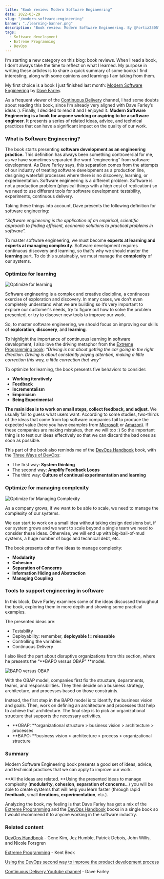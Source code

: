 ```yaml
---
title: "Book review: Modern Software Engineering"
date: 2022-03-29
slug: "/modern-software-engineering"
banner: "./learning-banner.png"
description: "Book review: Modern Software Engineering. By @Fortiz2305"
tags:
  - Software development
  - Extreme Programming
  - DevOps
---
```


I’m starting a new category on this blog: book reviews. When I read a book, I don't always take the time to reflect on what I learned. My purpose in writing these articles is to share a quick summary of some books I find interesting, along with some opinions and learnings I am taking from them.

My first choice is a book I just finished last month: [Modern Software Engineering](https://www.amazon.com/-/es/David-Farley/dp/0137314914) by [Dave Farley](https://twitter.com/davefarley77).

As a frequent viewer of the [Continuous Delivery](https://www.youtube.com/c/ContinuousDelivery) channel, I had some doubts about reading this book, since I’m already very aligned with Dave Farley’s ideas :). Finally, I decided to read it and I enjoyed it. **Modern Software Engineering is a book for anyone working or aspiring to be a software engineer**. It presents a series of related ideas, advice, and technical practices that can have a significant impact on the quality of our work.

### What is Software Engineering?

The book starts presenting **software development as an engineering practice.** This definition has always been something controversial for me, as we have sometimes separated the word “engineering” from software development. As Dave Farley says, this separation comes from the attempts of our industry of treating software development as a production line, designing waterfall processes where there is no discovery, learning, or experimentation. Software engineering is a different problem. Software is not a production problem (physical things with a high cost of replication) so we need to use different tools for software development: testability, experiments, continuous delivery.

Taking these things into account, Dave presents the following definition for software engineering:

_“Software engineering is the application of an empirical, scientific approach to finding efficient, economic solutions to practical problems in software”._

To master software engineering, we must become **experts at learning and experts at managing complexity**. Software development requires continuous discovery and learning, so that's why we should master the **learning** part. To do this sustainably, we must manage the **complexity** of our systems.


### Optimize for learning

![Optimize for learning](./learning.png "Optimize for Learning")

Software engineering is a complex and creative discipline, a continuous exercise of exploration and discovery. In many cases, we don’t even completely understand what we are building so it’s very important to explore our customer's needs, try to figure out how to solve the problem presented, or try to discover new tools to improve our work.

So, to master software engineering, we should focus on improving our skills of **exploration**, **discovery**, and **learning**.

To highlight the importance of continuous learning in software development, I also love the driving metaphor from the [Extreme Programming book](https://www.oreilly.com/library/view/extreme-programming-explained/0201616416/):
_“Driving is not about getting the car going in the right direction. Driving is about constantly paying attention, making a little correction this way, a little correction that way”_

To optimize for learning, the book presents five behaviors to consider:

* **Working iteratively**
* **Feedback**
* **Incrementalism**
* **Empiricism**
* **Being Experimental**

**The main idea is to work on small steps, collect feedback, and adjust.** We usually fail to guess what users want. According to some studies, two-thirds of the ideas that come from top software companies fail to produce the expected value (here you have examples from [Microsoft](http://ai.stanford.edu/~ronnyk/ExPThinkWeek2009Public.pdf) or [Amazon](https://www.businessinsider.com/amazon-products-services-failed-discontinued-2019-3?r=MX&IR=T#haven-2)). If these companies are making mistakes, then we will too :) So the important thing is to test our ideas effectively so that we can discard the bad ones as soon as possible.

This part of the book also reminds me of the [DevOps Handbook](https://itrevolution.com/the-devops-handbook/) book, with the [Three Ways of DevOps](https://itrevolution.com/the-three-ways-principles-underpinning-devops/):

* The first way: **System thinking**
* The second way: **Amplify Feedback Loops**
* The third way: **Culture of continual experimentation and learning**


### Optimize for managing complexity

![Optimize for Managing Complexity](./manage-complexity.png "Optimize for managing complexity")

As a company grows, if we want to be able to scale, we need to manage the complexity of our systems.

We can start to work on a small idea without taking design decisions but, if our system grows and we want to scale beyond a single team we need to consider these ideas. Otherwise, we will end up with big-ball-of-mud systems, a huge number of bugs and technical debt, etc.

The book presents other five ideas to manage complexity:

* **Modularity**
* **Cohesion**
* **Separation of Concerns**
* **Information Hiding and Abstraction**
* **Managing Coupling**

### Tools to support engineering in software

In this block, Dave Farley examines some of the ideas discussed throughout the book, exploring them in more depth and showing some practical examples.

The presented ideas are:

* Testability
* Deployability: remember, **deployable != releasable**
* Controlling the variables
* Continuous Delivery

I also liked the part about disruptive organizations from this section, where he presents the “**BAPO versus OBAP” **model.

![BAPO versus OBAP](./obap-bapo.png "BAPO versus OBAP model")

With the OBAP model, companies first fix the structure, departments, teams, and responsibilities. They then decide on a business strategy, architecture, and processes based on those constraints.

Instead, the first step in the BAPO model is to identify the business vision and goals. Then, work on defining an architecture and processes that help to achieve that architecture. The final step is to pick an organizational structure that supports the necessary activities.

* **OBAP: **organizational structure > business vision > architecture > processes
* **BAPO: **business vision > architecture > process > organizational structure

### Summary

Modern Software Engineering book presents a good set of ideas, advice, and technical practices that we can apply to improve our work.

**All the ideas are related. **Using the presented ideas to manage complexity (**modularity**, **cohesion**, **separation of concerns**...) you will be able to create systems that will help you learn faster (through rapid **feedback**, small **iterations**, **experimentation**, etc.).

Analyzing the book, my feeling is that Dave Farley has got a mix of the [Extreme Programming](https://www.oreilly.com/library/view/extreme-programming-explained/0201616416/) and the [DevOps Handbook](https://itrevolution.com/the-devops-handbook/) books in a single book so I would recommend it to anyone working in the software industry.

### Related content

[DevOps Handbook](https://itrevolution.com/the-devops-handbook/) - Gene Kim, Jez Humble, Patrick Debois, John Willis, and Nicole Forsgren

[Extreme Programming](https://www.oreilly.com/library/view/extreme-programming-explained/0201616416/) - Kent Beck

[Using the DevOps second way to improve the product development process](https://productdeveloper.net/feedback-loops)

[Continuous Delivery Youtube channel](https://www.youtube.com/c/ContinuousDelivery) - Dave Farley
